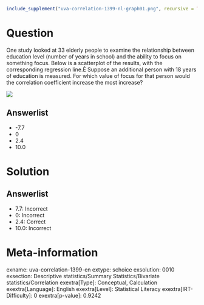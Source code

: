 ```r
include_supplement("uva-correlation-1399-nl-graph01.png", recursive = TRUE)
```

Question
========

One study looked at 33 elderly people to examine the relationship between education level (number of years in school) and the ability to focus on something focus. Below is a scatterplot of the results, with the corresponding regression line.Ê Suppose an additional person with 18 years of education is measured. For which value of focus for that person would the correlation coefficient increase the most increase?

![](uva-correlation-1399-nl-graph01.png)

Answerlist
----------

* -7.7
* 0
* 2.4
* 10.0

Solution
========

Answerlist
----------

* 7.7: Incorrect
* 0: Incorrect
* 2.4: Correct
* 10.0: Incorrect

Meta-information
================
exname: uva-correlation-1399-en
extype: schoice
exsolution: 0010
exsection: Descriptive statistics/Summary Statistics/Bivariate statistics/Correlation
exextra[Type]: Conceptual, Calculation
exextra[Language]: English
exextra[Level]: Statistical Literacy
exextra[IRT-Difficulty]: 0
exextra[p-value]: 0.9242
